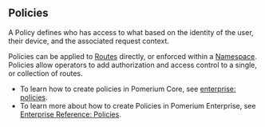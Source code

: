 ## Policies

A Policy defines who has access to what based on the identity of the user, their device, and the associated request context.

Policies can be applied to [Routes](#routes) directly, or enforced within a [Namespace](#namespaces). Policies allow operators to add authorization and access control to a single, or collection of routes.

- To learn how to create policies in Pomerium Core, see [enterprise: policies].
- To learn more about how to create Policies in Pomerium Enterprise, see [Enterprise Reference: Policies].

[enterprise: policies]: /docs/capabilities/ppl
[enterprise reference: policies]: /docs/enterprise/reference/manage#policies-2
[reference: namespace]: /docs/enterprise/reference/configure.md#namespaces
[reference: routes]: /docs/enterprise/reference/manage#routes
